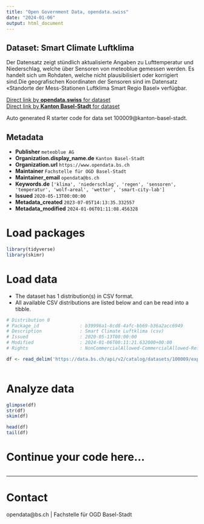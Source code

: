 ```yaml
---
title: "Open Government Data, opendata.swiss"
date: "2024-01-06"
output: html_document
---
```


## Dataset: Smart Climate Luftklima

Der Datensatz zeigt stündlich aktualisierte Angaben zu Lufttemperatur und Niederschlag, welche über Sensoren von meteoblue gemessen werden. Es handelt sich um Rohdaten, welche nicht plausibilisiert oder korrigiert sind.Die geografischen Koordinaten der Sensoren sind im Datensatz «Standorte der Mess-Stationen Luftklima Smart Regio Basel» verfügbar.

[Direct link by **opendata.swiss** for dataset](https://opendata.swiss/de/dataset/smart-climate-luftklima)<br>
[Direct link by **Kanton Basel-Stadt** for dataset](https://data.bs.ch/explore/dataset/100009/)

Auto generated R starter code for data set 100009@kanton-basel-stadt.

## Metadata

- **Publisher** `meteoblue AG`
- **Organization.display_name.de** `Kanton Basel-Stadt`
- **Organization.url** `https://www.opendata.bs.ch`
- **Maintainer** `Fachstelle für OGD Basel-Stadt`
- **Maintainer_email** `opendata@bs.ch`
- **Keywords.de** `['klima', 'niederschlag', 'regen', 'sensoren', 'temperatur', 'wolf-areal', 'wetter', 'smart-city-lab']`
- **Issued** `2020-05-13T00:00:00`
- **Metadata_created** `2023-07-05T14:13:35.332557`
- **Metadata_modified** `2024-01-06T01:11:08.456328`


# Load packages

```r

library(tidyverse)
library(skimr)

```

# Load data

-   The dataset has 1 distribution(s) in CSV format.
-   All available CSV distributions are listed below and can be read into a tibble.

```r

# Distribution 0
# Package_id               : b39996a1-8cd8-4afc-bb69-b36a2acc6949
# Description              : Smart Climate Luftklima (csv)
# Issued                   : 2020-05-13T00:00:00
# Modified                 : 2024-01-06T00:11:21.632000+00:00
# Rights                   : NonCommercialAllowed-CommercialAllowed-ReferenceRequired

df <- read_delim('https://data.bs.ch/api/v2/catalog/datasets/100009/exports/csv')



```

# Analyze data

```r

glimpse(df)
str(df)
skim(df)

head(df)
tail(df)

```

# Continue your code here...

```r

```

------------------------------------------------------------------------

# Contact

opendata@bs.ch | Fachstelle für OGD Basel-Stadt
